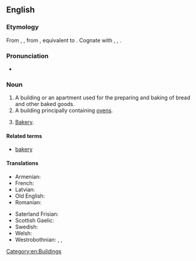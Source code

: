 ==English==

===Etymology===
From {{etyl|enm|en}} {{m|enm|bakhous}}, {{m|enm|bachous}}, from {{etyl|ang|en}} {{m|ang|bæchūs||bakery, bakehouse}}, equivalent to {{compound|bake|house|lang=en}}. Cognate with {{cog|sco|bake-hous||bakehouse, bakery}}, {{cog|stq|Bakhuus||bakehouse}}, {{cog|nds|backhus||bakehouse}}.

===Pronunciation===
* {{IPA|/ˈbeɪkhaʊs/|lang=en}}

===Noun===
{{en-noun}}

# A building or an apartment used for the preparing and baking of bread and other baked goods.
# A building principally containing [[ovens]].
# {{lb|en|UK|_|dialectal}} [[bakery|Bakery]].

====Related terms====
* [[bakery]]

====Translations====
{{trans-top|bakehouse}}
* Armenian: {{t|hy|փուռ}}
* French: {{t|fr|fournil|m}}
* Latvian: {{t|lv|ceptuve|f}}
* Old English: {{t|ang|bæchūs|n}}
* Romanian: {{t|ro|brutărie|f}}
{{trans-mid}}
* Saterland Frisian: {{t|stq|Bakhuus|m}}
* Scottish Gaelic: {{t|gd|taigh-fuine|m}}
* Swedish: {{t|sv|bagarstuga|c}}
* Welsh: {{t|cy|popty|m}}
* Westrobothnian: {{t|gmq-bot|bȯckästugu|f}}, {{t|gmq-bot|brustuu|f}}, {{t|gmq-bot|bröjstu´|f}}
{{trans-bottom}}

[[Category:en:Buildings]]